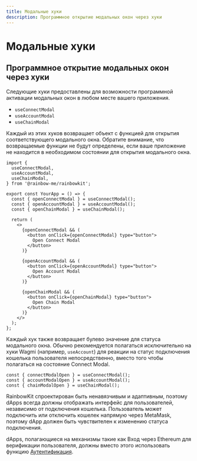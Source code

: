 ```yaml
---
title: Модальные хуки
description: Программное открытие модальных окон через хуки
---
```


# Модальные хуки

## Программное открытие модальных окон через хуки

Следующие хуки предоставлены для возможности программной активации модальных окон в любом месте вашего приложения.

- `useConnectModal`
- `useAccountModal`
- `useChainModal`

Каждый из этих хуков возвращает объект с функцией для открытия соответствующего модального окна. Обратите внимание, что возвращаемые функции не будут определены, если ваше приложение не находится в необходимом состоянии для открытия модального окна.

```tsx
import {
  useConnectModal,
  useAccountModal,
  useChainModal,
} from '@rainbow-me/rainbowkit';

export const YourApp = () => {
  const { openConnectModal } = useConnectModal();
  const { openAccountModal } = useAccountModal();
  const { openChainModal } = useChainModal();

  return (
    <>
      {openConnectModal && (
        <button onClick={openConnectModal} type="button">
          Open Connect Modal
        </button>
      )}

      {openAccountModal && (
        <button onClick={openAccountModal} type="button">
          Open Account Modal
        </button>
      )}

      {openChainModal && (
        <button onClick={openChainModal} type="button">
          Open Chain Modal
        </button>
      )}
    </>
  );
};
```

Каждый хук также возвращает булево значение для статуса модального окна. Обычно рекомендуется полагаться исключительно на хуки Wagmi (например, `useAccount`) для реакции на статус подключения кошелька пользователя непосредственно, вместо того чтобы полагаться на состояние Connect Modal.

```tsx
const { connectModalOpen } = useConnectModal();
const { accountModalOpen } = useAccountModal();
const { chainModalOpen } = useChainModal();
```

RainbowKit спроектирован быть ненавязчивым и адаптивным, поэтому dApps всегда должны отображать интерфейс для пользователей, независимо от подключения кошелька. Пользователь может подключить или отключить кошелек напрямую через MetaMask, поэтому dApp должен быть чувствителен к изменению статуса подключения.

dApps, полагающиеся на механизмы такие как Вход через Ethereum для верификации пользователя, должны вместо этого использовать функцию [Аутентификация](/docs/authentication).
